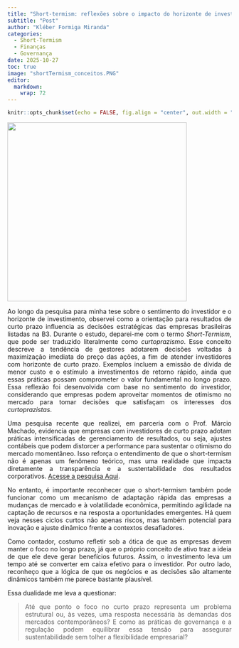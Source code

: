 ```yaml
---
title: "Short-termism: reflexões sobre o impacto do horizonte de investimento curto nas decisões corporativas"
subtitle: "Post"
author: "Kléber Formiga Miranda"
categories:
  - Short-Termism
  - Finanças
  - Governança
date: 2025-10-27
toc: true
image: "shortTermism_conceitos.PNG"
editor: 
  markdown: 
    wrap: 72
---
```


```r
knitr::opts_chunk$set(echo = FALSE, fig.align = "center", out.width = "100%")
```

```{=html}
<style> body {text-align: justify} </style>
```
![](shortTermism_conceitos.png){fig-align="center" width="403"}


Ao longo da pesquisa para minha tese sobre o sentimento do investidor e o horizonte de investimento, observei como a orientação para resultados de curto prazo influencia as decisões estratégicas das empresas brasileiras listadas na B3. Durante o estudo, deparei-me com o termo *Short-Termism*, que pode ser traduzido literalmente como *curtoprazismo*. Esse conceito descreve a tendência de gestores adotarem decisões voltadas à maximização imediata do preço das ações, a fim de atender investidores com horizonte de curto prazo. Exemplos incluem a emissão de dívida de menor custo e o estímulo a investimentos de retorno rápido, ainda que essas práticas possam comprometer o valor fundamental no longo prazo. Essa reflexão foi desenvolvida com base no sentimento do investidor, considerando que empresas podem aproveitar momentos de otimismo no mercado para tomar decisões que satisfaçam os interesses dos *curtoprazistas*.

Uma pesquisa recente que realizei, em parceria com o Prof. Márcio Machado, evidencia que empresas com investidores de curto prazo adotam práticas intensificadas de gerenciamento de resultados, ou seja, ajustes contábeis que podem distorcer a performance para sustentar o otimismo do mercado momentâneo. Isso reforça o entendimento de que o short-termism não é apenas um fenômeno teórico, mas uma realidade que impacta diretamente a transparência e a sustentabilidade dos resultados corporativos. [Acesse a pesquisa Aqui](https://doi.org/10.1108/JAAR-05-2023-0127){target="_blank"}.

No entanto, é importante reconhecer que o short-termism também pode funcionar como um mecanismo de adaptação rápida das empresas a mudanças de mercado e à volatilidade econômica, permitindo agilidade na captação de recursos e na resposta a oportunidades emergentes. Há quem veja nesses ciclos curtos não apenas riscos, mas também potencial para inovação e ajuste dinâmico frente a contextos desafiadores.

Como contador, costumo refletir sob a ótica de que as empresas devem manter o foco no longo prazo, já que o próprio conceito de ativo traz a ideia de que ele deve gerar benefícios futuros. Assim, o investimento leva um tempo até se converter em caixa efetivo para o investidor. Por outro lado, reconheço que a lógica de que os negócios e as decisões são altamente dinâmicos também me parece bastante plausível.

Essa dualidade me leva a questionar:

> Até que ponto o foco no curto prazo representa um problema estrutural ou, às vezes, uma resposta necessária às demandas dos mercados contemporâneos? E como as práticas de governança e a regulação podem equilibrar essa tensão para assegurar sustentabilidade sem tolher a flexibilidade empresarial?
